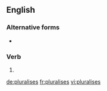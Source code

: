 ==English==

===Alternative forms===
* {{l|en|pluralizes}}

===Verb===
{{head|en|verb form}}

# {{en-third-person singular of|pluralise}}

[[de:pluralises]]
[[fr:pluralises]]
[[vi:pluralises]]